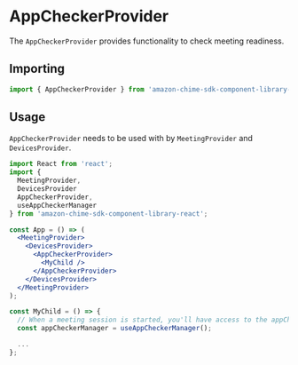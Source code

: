 <Meta title="SDK Providers/AppCheckerProvider" />

# AppCheckerProvider

The `AppCheckerProvider` provides functionality to check meeting readiness.

## Importing

```jsx
import { AppCheckerProvider } from 'amazon-chime-sdk-component-library-react';
```

## Usage

`AppCheckerProvider` needs to be used with by `MeetingProvider` and `DevicesProvider`.

```jsx
import React from 'react';
import {
  MeetingProvider,
  DevicesProvider
  AppCheckerProvider,
  useAppCheckerManager
} from 'amazon-chime-sdk-component-library-react';

const App = () => (
  <MeetingProvider>
    <DevicesProvider>
      <AppCheckerProvider>
        <MyChild />
      </AppCheckerProvider>
    </DevicesProvider>
  </MeetingProvider>
);

const MyChild = () => {
  // When a meeting session is started, you'll have access to the appCheckerManager instance
  const appCheckerManager = useAppCheckerManager();

  ...
};
```
